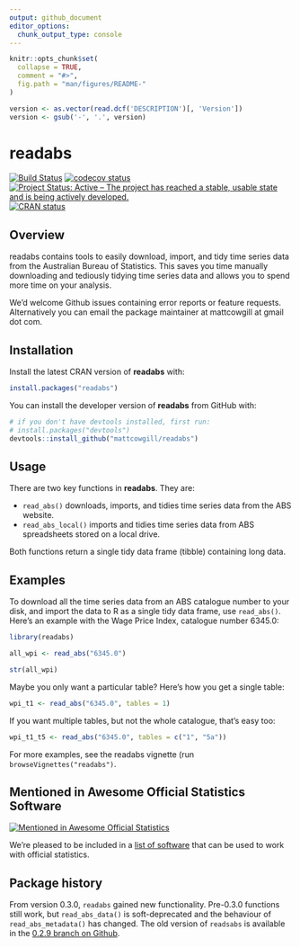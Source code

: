 ```yaml
---
output: github_document
editor_options: 
  chunk_output_type: console
---
```

<!-- README.md is generated from README.Rmd. Please edit that file -->

```r
knitr::opts_chunk$set(
  collapse = TRUE,
  comment = "#>",
  fig.path = "man/figures/README-"
)

version <- as.vector(read.dcf('DESCRIPTION')[, 'Version'])
version <- gsub('-', '.', version)  
```

# readabs
<!-- badges: start -->
[![Build Status](https://travis-ci.org/MattCowgill/readabs.svg?branch=master)](https://travis-ci.org/MattCowgill/readabs)
[![codecov status](https://img.shields.io/codecov/c/github/mattcowgill/readabs.svg)](https://codecov.io/gh/MattCowgill/readabs)
[![Project Status: Active – The project has reached a stable, usable state and is being actively developed.](https://www.repostatus.org/badges/latest/active.svg)](https://www.repostatus.org/#active)
[![CRAN status](https://www.r-pkg.org/badges/version/readabs)](https://cran.r-project.org/package=readabs)
<!-- badges: end -->

## Overview
readabs contains tools to easily download, import, and tidy time series data from the Australian Bureau of Statistics. This saves you time manually downloading and
tediously tidying time series data and allows you to spend more time on your 
analysis.

We'd welcome Github issues containing error reports or feature requests. 
Alternatively you can email the package maintainer at mattcowgill at gmail dot com.

## Installation

Install the latest CRAN version of **readabs** with:

```r
install.packages("readabs")
```

You can install the developer version of **readabs** from GitHub with:
```r
# if you don't have devtools installed, first run:
# install.packages("devtools")
devtools::install_github("mattcowgill/readabs")
```

## Usage

There are two key functions in **readabs**. They are:

* `read_abs()` downloads, imports, and tidies time series data from the ABS website.
* `read_abs_local()` imports and tidies time series data from ABS spreadsheets stored on a local drive.

Both functions return a single tidy data frame (tibble) containing long data.

## Examples

To download all the time series data from an ABS catalogue number to your disk, and import the data to R as a single tidy data frame, use `read_abs()`. Here's an example with the Wage Price Index, catalogue number 6345.0:

```r
library(readabs)

all_wpi <- read_abs("6345.0")

str(all_wpi)
```

Maybe you only want a particular table? Here's how you get a single table:

```r

wpi_t1 <- read_abs("6345.0", tables = 1)
```

If you want multiple tables, but not the whole catalogue, that's easy too:

```r

wpi_t1_t5 <- read_abs("6345.0", tables = c("1", "5a"))

```

For more examples, see the readabs vignette (run `browseVignettes("readabs")`.

## Mentioned in Awesome Official Statistics Software
[![Mentioned in Awesome Official Statistics ](https://awesome.re/mentioned-badge.svg)](http://www.awesomeofficialstatistics.org)

We're pleased to be included in a [list of software](https://github.com/SNStatComp/awesome-official-statistics-software) that can be used to work with official statistics.

## Package history
From version 0.3.0, `readabs` gained new functionality. Pre-0.3.0 functions still work,
but `read_abs_data()` is soft-deprecated and the behaviour of `read_abs_metadata()`
has changed. The old version of `readsabs` is available in the [0.2.9 branch on Github](https://github.com/MattCowgill/readabs/tree/0.2.9).

